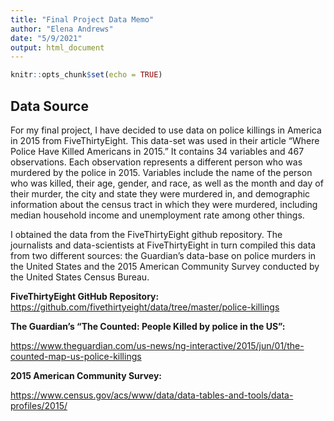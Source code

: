 ```yaml
---
title: "Final Project Data Memo"
author: "Elena Andrews"
date: "5/9/2021"
output: html_document
---
```


```r
knitr::opts_chunk$set(echo = TRUE)
```

## Data Source

For my final project, I have decided to use data on police killings in America in 2015 from FiveThirtyEight. This data-set was used in their article "Where Police Have Killed Americans in 2015." It contains 34 variables and 467 observations. Each observation represents a different person who was murdered by the police in 2015. Variables include the name of the person who was killed, their age, gender, and race, as well as the month and day of their murder, the city and state they were murdered in, and demographic information about the census tract in which they were murdered, including median household income and unemployment rate among other things.

I obtained the data from the FiveThirtyEight github repository. The journalists and data-scientists at FiveThirtyEight in turn compiled this data from two different sources: the Guardian's data-base on police murders in the United States and the 2015 American Community Survey conducted by the United States Census Bureau.

**FiveThirtyEight GitHub Repository:** <https://github.com/fivethirtyeight/data/tree/master/police-killings>

**The Guardian's "The Counted: People Killed by police in the US":**

<https://www.theguardian.com/us-news/ng-interactive/2015/jun/01/the-counted-map-us-police-killings>

**2015 American Community Survey:**

<https://www.census.gov/acs/www/data/data-tables-and-tools/data-profiles/2015/>

